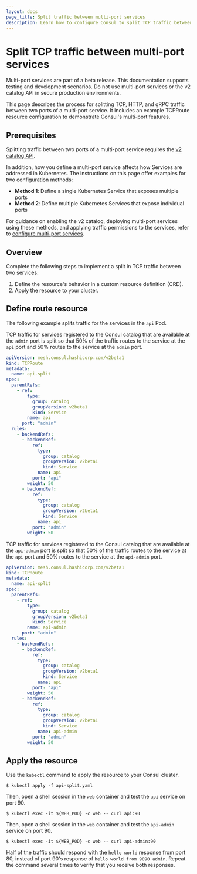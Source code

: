```yaml
---
layout: docs
page_title: Split traffic between multi-port services 
description: Learn how to configure Consul to split TCP traffic between two ports of a multi-port service using the TCPRoute resource and the v2 catalog API
---
```


# Split TCP traffic between multi-port services

<Warning>

Multi-port services are part of a beta release. This documentation supports testing and development scenarios. Do not use multi-port services or the v2 catalog API in secure production environments.

</Warning>

This page describes the process for splitting TCP, HTTP, and gRPC traffic between two ports of a multi-port service. It includes an example TCPRoute resource configuration to demonstrate Consul's multi-port features.

## Prerequisites

Splitting traffic between two ports of a multi-port service requires the [v2 catalog API](/consul/docs/architecture/v2/catalog).

In addition, how you define a multi-port service affects how Services are addressed in Kubernetes. The instructions on this page offer examples for two configuration methods:

- **Method 1**: Define a single Kubernetes Service that exposes multiple ports
- **Method 2**: Define multiple Kubernetes Services that expose individual ports

For guidance on enabling the v2 catalog, deploying multi-port services using these methods, and applying traffic permissions to the services, refer to [configure multi-port services](/consul/docs/k8s/multiport/configure).

## Overview

Complete the following steps to implement a split in TCP traffic between two services:

1. Define the resource's behavior in a custom resource definition (CRD).
1. Apply the resource to your cluster.

## Define route resource

The following example splits traffic for the services in the `api` Pod.

<Tabs>

<Tab heading="Method 1" group="method1">

TCP traffic for services registered to the Consul catalog that are available at the `admin` port is split so that 50% of the traffic routes to the service at the `api` port and 50% routes to the service at the `admin` port.

<CodeBlockConfig filename="api-split.yaml">

```yaml
apiVersion: mesh.consul.hashicorp.com/v2beta1
kind: TCPRoute
metadata:
  name: api-split
spec:
  parentRefs:
    - ref:
        type: 
          group: catalog
          groupVersion: v2beta1
          kind: Service
        name: api
      port: "admin"
  rules:
    - backendRefs:
      - backendRef:
          ref: 
            type:
              group: catalog
              groupVersion: v2beta1
              kind: Service
            name: api
          port: "api"
        weight: 50
      - backendRef:
          ref: 
            type:
              group: catalog
              groupVersion: v2beta1
              kind: Service
            name: api
          port: "admin"
        weight: 50
```

</CodeBlockConfig>
</Tab>

<Tab heading="Method 2" group="method2">

TCP traffic for services registered to the Consul catalog that are available at the `api-admin` port is split so that 50% of the traffic routes to the service at the `api` port and 50% routes to the service at the `api-admin` port.

<CodeBlockConfig filename="api-split.yaml">

```yaml
apiVersion: mesh.consul.hashicorp.com/v2beta1
kind: TCPRoute
metadata:
  name: api-split
spec:
  parentRefs:
    - ref:
        type: 
          group: catalog
          groupVersion: v2beta1
          kind: Service
        name: api-admin
      port: "admin"
  rules:
    - backendRefs:
      - backendRef:
          ref: 
            type:
              group: catalog
              groupVersion: v2beta1
              kind: Service
            name: api
          port: "api"
        weight: 50
      - backendRef:
          ref: 
            type:
              group: catalog
              groupVersion: v2beta1
              kind: Service
            name: api-admin
          port: "admin"
        weight: 50
```

</CodeBlockConfig>

</Tab>
</Tabs>

## Apply the resource

Use the `kubectl` command to apply the resource to your Consul cluster.

```shell-session
$ kubectl apply -f api-split.yaml
```

<Tabs>

<Tab heading="Method 1" group="method1">

Then, open a shell session in the `web` container and test the `api` service on port 90.

```shell-session
$ kubectl exec -it ${WEB_POD} -c web -- curl api:90
```

</Tab>

<Tab heading="Method 2" group="method2">

Then, open a shell session in the `web` container and test the `api-admin` service on port 90.

```shell-session
$ kubectl exec -it ${WEB_POD} -c web -- curl api-admin:90
```

</Tab>
</Tabs>

Half of the traffic should respond with the `hello world` response from port 80, instead of port 90's response of `hello world from 9090 admin`. Repeat the command several times to verify that you receive both responses.